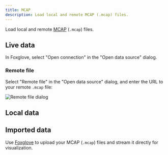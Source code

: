 ```yaml
---
title: MCAP
description: Load local and remote MCAP (.mcap) files.
---
```



Load local and remote [MCAP](https://mcap.dev) (`.mcap`) files.

## Live data

In Foxglove, select "Open connection" in the "Open data source" dialog.

### Remote file

Select "Remote file" in the "Open data source" dialog, and enter the URL to your remote `.mcap` file:

![Remote file dialog](/img/docs/connecting-to-data/remote-file.png)

<CorsDirections />

## Local data

<LocalDataDirections/>

## Imported data

Use [Foxglove](https://console.foxglove.dev) to upload your MCAP (`.mcap`) files and stream it directly for visualization.

<ImportedDataDirections/>
